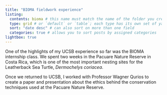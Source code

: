 ```yaml
---
title: "BIOMA fieldwork experience"
listing: 
  contents: bioma # this name must match the name of the folder you created in step #1; here, all Quarto docs in the `posts` directory will be included on your listing page
  type: grid # or `default` or `table`; each type has its own set of yaml options to include
  sort: "date desc" # can also sort on more than one field
  categories: true # allows you to sort posts by assigned categories 
lightbox: true
---
```


One of the highlights of my UCSB experience so far was the BIOMA internship class. We spent two weeks in the Pacuare Nature Reserve in Costa Rica, which is one of the most important nesting sites for the Leatherback Sea Turtle, *Dermochelys coriacea*.

Once we returned to UCSB, I worked with Professor Wagner Qurios to create a paper and presentation about the ethics behind the conservation techniques used at the Pacuare Nature Reserve.
